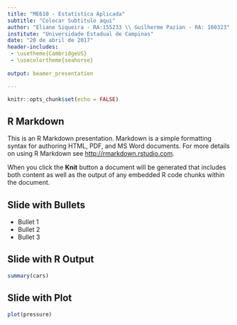 ```yaml
---
title: "ME610 - Estatística Aplicada"
subtitle: "Colocar Subtitulo aqui"
author: "Eliane Siqueira - RA:155233 \\ Guilherme Pazian - RA: 160323"
institute: "Universidade Estadual de Campinas"
date: "20 de abril de 2017"
header-includes:
 - \usetheme{CambridgeUS}
 - \usecolortheme{seahorse}
 
output: beamer_presentation

---
```

```r
knitr::opts_chunk$set(echo = FALSE)
```


## R Markdown


This is an R Markdown presentation. Markdown is a simple formatting syntax for authoring HTML, PDF, and MS Word documents. For more details on using R Markdown see <http://rmarkdown.rstudio.com>.

When you click the **Knit** button a document will be generated that includes both content as well as the output of any embedded R code chunks within the document.

## Slide with Bullets

- Bullet 1
- Bullet 2
- Bullet 3

## Slide with R Output

```r
summary(cars)
```

## Slide with Plot

```r
plot(pressure)
```

